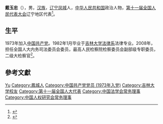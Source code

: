 '''戴玉忠'''（{{bd|1947年|1月|}}），男，[[汉族|汉族]]，[[辽宁|辽宁]][[凤城|凤城]]人，[[中华人民共和国|中华人民共和国]]政治人物，[[第十一届全国人民代表大会|第十一届全国人民代表大会]]辽宁地区代表<ref>{{cite web|author=新华网|title=第十一届全国人大代表|url=http://news.xinhuanet.com/ziliao/2008-03/03/content_7708230.htm?node=36628|publisher=新华网|accessdate=2014-01-07|archive-date=2014-01-10|archive-url=https://web.archive.org/web/20140110211415/http://news.xinhuanet.com/ziliao/2008-03/03/content_7708230.htm?node=36628|dead-url=no}}</ref>。

== 生平 ==
1973年加入[[中国共产党|中国共产党]]。1982年1月毕业于[[吉林大学法律系|吉林大学法律系]]法律专业。2008年，担任全国人大内务司法委员会委员，最高人民检察院检察委员会副部级专职委员，二级大检察官<ref>{{cite news|title=全国人大代表信息-戴玉忠|url=http://210.82.31.1:8084/delegate/viewDelegate.action?dbid=110461|accessdate=2013-04-05|newspaper=全国人大网|archive-url=https://web.archive.org/web/20130104064849/http://www.npc.gov.cn/delegate/viewDelegate.action?dbid=110461|archive-date=2013-01-04|dead-url=yes}}</ref>。

== 參考文獻 ==
{{reflist}}

{{Navboxes 
| title  = 戴玉忠在[[中国法学会|中国法学会]]的职务
| list1  =
{{中国法学会第五届理事会}}
{{中国法学会第六届理事会}}
{{中国法学会第七届理事会}}
}}
{{Navboxes
| title  = 戴玉忠在[[中国人权研究会|中国人权研究会]]的职务
| list1  =
{{中国人权研究会第三届全国理事会}}
}}

{{Authority control}}
{{DEFAULTSORT:Dai戴}}
[[Category:戴姓|Yu]]
[[Category:鳳城人|Category:鳳城人]]
[[Category:中国共产党党员_(1973年入党)|Category:中国共产党党员 (1973年入党)]]
[[Category:吉林大学校友|Category:吉林大学校友]]
[[Category:第十一届全国人大代表|Category:第十一届全国人大代表]]
[[Category:中国法学会常务理事|Category:中国法学会常务理事]]
[[Category:中国人权研究会常务理事|Category:中国人权研究会常务理事]]